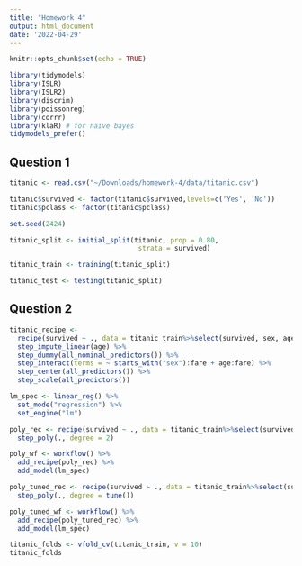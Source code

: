 ```yaml
---
title: "Homework 4"
output: html_document
date: '2022-04-29'
---
```


```r
knitr::opts_chunk$set(echo = TRUE)
```

```r
library(tidymodels)
library(ISLR) 
library(ISLR2) 
library(discrim)
library(poissonreg)
library(corrr)
library(klaR) # for naive bayes
tidymodels_prefer()
```


## Question 1

```r
titanic <- read.csv("~/Downloads/homework-4/data/titanic.csv")

titanic$survived <- factor(titanic$survived,levels=c('Yes', 'No'))
titanic$pclass <- factor(titanic$pclass)

set.seed(2424)

titanic_split <- initial_split(titanic, prop = 0.80,
                                strata = survived)

titanic_train <- training(titanic_split) 

titanic_test <- testing(titanic_split)
```

## Question 2 

```r
titanic_recipe <- 
  recipe(survived ~ ., data = titanic_train%>%select(survived, sex, age, sib_sp, pclass, fare, parch)) %>% 
  step_impute_linear(age) %>%
  step_dummy(all_nominal_predictors()) %>%
  step_interact(terms = ~ starts_with("sex"):fare + age:fare) %>%
  step_center(all_predictors()) %>%
  step_scale(all_predictors())

lm_spec <- linear_reg() %>%
  set_mode("regression") %>%
  set_engine("lm")

poly_rec <- recipe(survived ~ ., data = titanic_train%>%select(survived, sex, age, sib_sp, pclass, fare, parch)) %>%
  step_poly(., degree = 2)

poly_wf <- workflow() %>%
  add_recipe(poly_rec) %>%
  add_model(lm_spec)

poly_tuned_rec <- recipe(survived ~ ., data = titanic_train%>%select(survived, sex, age, sib_sp, pclass, fare, parch)) %>%
  step_poly(., degree = tune())

poly_tuned_wf <- workflow() %>%
  add_recipe(poly_tuned_rec) %>%
  add_model(lm_spec)

titanic_folds <- vfold_cv(titanic_train, v = 10)
titanic_folds

```


